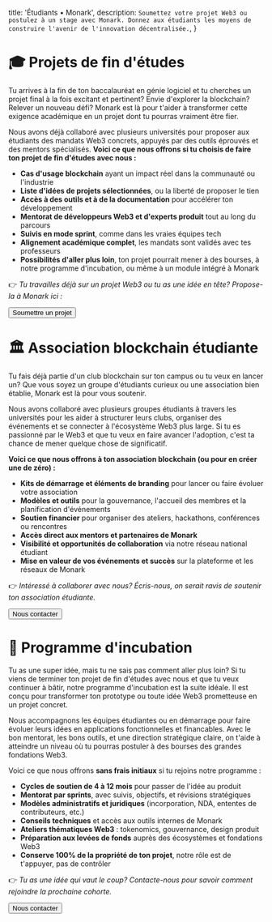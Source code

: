   title: 'Étudiants • Monark',
  description: `Soumettez votre projet Web3 ou postulez à un stage avec Monark. Donnez aux étudiants les moyens de construire l'avenir de l'innovation décentralisée.`,
}

# 🎓 Projets de fin d'études

Tu arrives à la fin de ton baccalauréat en génie logiciel et tu cherches un projet final à la fois excitant et pertinent? Envie d'explorer la blockchain? Relever un nouveau défi? Monark est là pour t'aider à transformer cette exigence académique en un projet dont tu pourras vraiment être fier.

Nous avons déjà collaboré avec plusieurs universités pour proposer aux étudiants des mandats Web3 concrets, appuyés par des outils éprouvés et des mentors spécialisés. **Voici ce que nous offrons si tu choisis de faire ton projet de fin d'études avec nous :**

- **Cas d'usage blockchain** ayant un impact réel dans la communauté ou l'industrie  
- **Liste d'idées de projets sélectionnées**, ou la liberté de proposer le tien  
- **Accès à des outils et à de la documentation** pour accélérer ton développement  
- **Mentorat de développeurs Web3 et d'experts produit** tout au long du parcours  
- **Suivis en mode sprint**, comme dans les vraies équipes tech  
- **Alignement académique complet**, les mandats sont validés avec tes professeurs  
- **Possibilités d'aller plus loin**, ton projet pourrait mener à des bourses, à notre programme d'incubation, ou même à un module intégré à Monark

👉 _Tu travailles déjà sur un projet Web3 ou tu as une idée en tête? Propose-la à Monark ici :_

<a href="mailto:contact+project@monark.io" target="_blank">
  <button>Soumettre un projet</button>
</a>

# 🏛 Association blockchain étudiante

Tu fais déjà partie d'un club blockchain sur ton campus ou tu veux en lancer un? Que vous soyez un groupe d'étudiants curieux ou une association bien établie, Monark est là pour vous soutenir.

Nous avons collaboré avec plusieurs groupes étudiants à travers les universités pour les aider à structurer leurs clubs, organiser des événements et se connecter à l'écosystème Web3 plus large. Si tu es passionné par le Web3 et que tu veux en faire avancer l'adoption, c'est ta chance de mener quelque chose de significatif.

**Voici ce que nous offrons à ton association blockchain (ou pour en créer une de zéro) :**

- **Kits de démarrage et éléments de branding** pour lancer ou faire évoluer votre association  
- **Modèles et outils** pour la gouvernance, l'accueil des membres et la planification d'événements  
- **Soutien financier** pour organiser des ateliers, hackathons, conférences ou rencontres  
- **Accès direct aux mentors et partenaires de Monark**  
- **Visibilité et opportunités de collaboration** via notre réseau national étudiant  
- **Mise en valeur de vos événements et succès** sur la plateforme et les réseaux de Monark

👉 _Intéressé à collaborer avec nous? Écris-nous, on serait ravis de soutenir ton association étudiante._

<a href="mailto:contact+studentassociation@monark.io" target="_blank">
  <button>Nous contacter</button>
</a>

# 🚀 Programme d'incubation

Tu as une super idée, mais tu ne sais pas comment aller plus loin? Si tu viens de terminer ton projet de fin d'études avec nous et que tu veux continuer à bâtir, notre programme d'incubation est la suite idéale. Il est conçu pour transformer ton prototype ou toute idée Web3 prometteuse en un projet concret.

Nous accompagnons les équipes étudiantes ou en démarrage pour faire évoluer leurs idées en applications fonctionnelles et financables. Avec le bon mentorat, les bons outils, et une direction stratégique claire, on t'aide à atteindre un niveau où tu pourras postuler à des bourses des grandes fondations Web3.

Voici ce que nous offrons **sans frais initiaux** si tu rejoins notre programme :

- **Cycles de soutien de 4 à 12 mois** pour passer de l'idée au produit  
- **Mentorat par sprints**, avec suivis, objectifs, et révisions stratégiques  
- **Modèles administratifs et juridiques** (incorporation, NDA, ententes de contributeurs, etc.)  
- **Conseils techniques** et accès aux outils internes de Monark  
- **Ateliers thématiques Web3** : tokenomics, gouvernance, design produit  
- **Préparation aux levées de fonds** auprès des écosystèmes et fondations Web3  
- **Conserve 100% de la propriété de ton projet**, notre rôle est de t'appuyer, pas de contrôler

👉 _Tu as une idée qui vaut le coup? Contacte-nous pour savoir comment rejoindre la prochaine cohorte._

<a href="mailto:contact+incubation@monark.io" target="_blank">
  <button>Nous contacter</button>
</a>